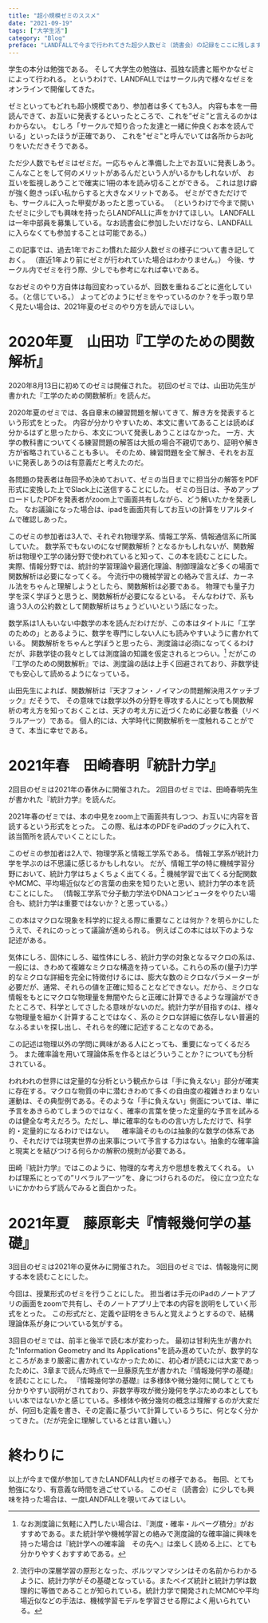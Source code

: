 ---
title: "超小規模ゼミのススメ"
date: "2021-09-19"
tags: ["大学生活"]
category: "Blog"
preface: "LANDFALLで今まで行われてきた超少人数ゼミ（読書会）の記録をここに残します。"
---

学生の本分は勉強である。
そして大学生の勉強は、孤独な読書と賑やかなゼミによって行われる。
というわけで、LANDFALLではサークル内で様々なゼミをオンラインで開催してきた。

ゼミといってもどれも超小規模であり、参加者は多くても3人。
内容も本を一冊読んできて、お互いに発表するといったところで、これを”ゼミ”と言えるのかはわからない。
むしろ「サークルで知り合った友達と一緒に仲良くお本を読んでいる」といったほうが正確であり、
これを"ゼミ"と呼んでいては各所からお叱りをいただきそうである。

ただ少人数でもゼミはゼミだ。一応ちゃんと準備した上でお互いに発表しあう。
こんなことをして何のメリットがあるんだという人がいるかもしれないが、
お互いを監視しあうことで確実に1冊の本を読み切ることができる。
これは怠け癖が強く飽きっぽい私からすると大きなメリットである。
ゼミができただけでも、サークルに入った甲斐があったと思っている。
（というわけで今まで開いたゼミに少しでも興味を持ったらLANDFALLに声をかけてほしい。
LANDFALLは一年中部員を募集している。なお読書会に参加したいだけなら、LANDFALLに入らなくても参加することは可能である。）

この記事では、過去1年でおこわ慣れた超少人数ゼミの様子について書き記しておく。
（直近1年より前にゼミが行われていた場合はわかりません。）
今後、サークル内でゼミを行う際、少しでも参考になれば幸いである。

なおゼミのやり方自体は毎回変わっているが、回数を重ねるごとに進化している。（と信じている。）
よってどのようにゼミをやっているのか？を手っ取り早く見たい場合は、2021年夏のゼミのやり方を読んでほしい。

# 2020年夏　山田功『工学のための関数解析』

2020年8月13日に初めてのゼミは開催された。
初回のゼミでは、山田功先生が書かれた『工学のための関数解析』を読んだ。

2020年夏のゼミでは、各自章末の練習問題を解いてきて、解き方を発表するという形式をとった。
内容が分かりやすいため、本文に書いてあることは読めば分かるはずと思ったから、本文について発表しあうことはなかった。
一方、大学の教科書についてくる練習問題の解答は大抵の場合不親切であり、証明や解き方が省略されていることも多い。
そのため、練習問題を全て解き、それをお互いに発表しあうのは有意義だと考えたのだ。

各問題の発表者は毎回予め決めておいて、ゼミの当日までに担当分の解答をPDF形式に変換した上でSlack上に送信することにした。
ゼミの当日は、予めアップロードしたPDFを発表者がzoom上で画面共有しながら、どう解いたかを発表した。
なお議論になった場合は、ipadを画面共有してお互いの計算をリアルタイムで確認しあった。

このゼミの参加者は3人で、それぞれ物理学系、情報工学系、情報通信系に所属していた。
数学系でもないのになぜ関数解析？となるかもしれないが、関数解析は物理や工学の諸分野で使われていると知って、この本を読むことにした。
実際、情報分野では、統計的学習理論や最適化理論、制御理論など多くの場面で関数解析は必要になってくる。
今流行中の機械学習との絡みで言えば、カーネル法をちゃんと理解しようとしたら、関数解析は必要である。
物理でも量子力学を深く学ぼうと思うと、関数解析が必要になるといる。
そんなわけで、系も違う3人の公約数として関数解析はちょうどいいという話になった。

数学系は1人もいない中数学の本を読んだわけだが、この本はタイトルに「工学のための」とあるように、数学を専門にしない人にも読みやすいように書かれている。
関数解析をちゃんと学ぼうと思ったら、測度論は必須になってくるわけだが、非数学徒の我々としては測度論の知識を仮定されるとつらい。[^1]
だがこの『工学のための関数解析』では、測度論の話は上手く回避されており、非数学徒でも安心して読めるようになっている。

山田先生によれば、関数解析は『天才フォン・ノイマンの問題解決用スケッチブック』だそうで、
その意味では数学以外の分野を専攻する人にとっても関数解析の考え方を知っておくことは、天才の考え方に近づくために必要な教養（リベラルアーツ）である。
個人的には、大学時代に関数解析を一度触れることができて、本当に幸せである。

# 2021年春　田崎春明『統計力学』

2回目のゼミは2021年の春休みに開催された。
2回目のゼミでは、田崎春明先生が書かれた『統計力学』を読んだ。

2021年春のゼミでは、本の中見をzoom上で画面共有しつつ、お互いに内容を音読するという形式をとった。
この際、私は本のPDFをiPadのブックに入れて、該当箇所を読んでいくことにした。

このゼミの参加者は2人で、物理学系と情報工学系である。
情報工学系が統計力学を学ぶのは不思議に感じるかもしれない。
だが、情報工学の特に機械学習分野において、統計力学はちょくちょく出てくる。[^2]
機械学習で出てくる分配関数やMCMC、平均場近似などの言葉の由来を知りたいと思い、統計力学の本を読むことにした。
（情報工学系で分子動力学法やDNAコンピュータをやりたい場合も、統計力学は重要ではないか？と思っている。）

この本はマクロな現象を科学的に捉える際に重要なことは何か？を明らかにしたうえで、それにのっとって議論が進められる。
例えばこの本には以下のような記述がある。

気体にしろ、固体にしろ、磁性体にしろ、統計力学の対象となるマクロの系は、一般には、きわめて複雑なミクロな構造を持っている。これらの系の(量子)力学的なミクロな詳細を完全に特徴付けるには、膨大な数のミクロなパラメーターが必要だが、通常、それらの値を正確に知ることなどできない。だから、ミクロな情報をもとにマクロな物理量を無闇やたらと正確に計算できるような理論ができたところで、科学としてさしたる意味がないのだ。統計力学が目指すのは、様々な物理量を細かく計算することではなく、系のミクロな詳細に依存しない普遍的なふるまいを探し出し、それらを的確に記述することなのである。

この記述は物理以外の学問に興味がある人にとっても、重要になってくるだろう。
また確率論を用いて理論体系を作るとはどういうことか？についても分析されている。

われわれの世界には定量的な分析という観点からは「手に負えない」部分が確実に存在する。マクロな物質の中に潜むきわめて多くの自由度の複雑きわまりない運動は、その典型例である。そのような「手に負えない」側面については、単に予言をあきらめてしまうのではなく、確率の言葉を使った定量的な予言を試みるのは健全な考えだろう。ただし、単に確率的なものの言い方しただけで、科学的・定量的になるわけではない。
　確率論そのものは抽象的な数学の体系であり、それだけでは現実世界の出来事について予言する力はない。抽象的な確率論と現実とを結びつける何らかの解釈の規則が必要である。

田崎『統計力学』ではこのように、物理的な考え方や思想を教えてくれる。
いわば理系にとっての”リベラルアーツ”を、身につけられるのだ。
役に立つ立たないにかかわらず読んでみると面白かった。

# 2021年夏　藤原彰夫『情報幾何学の基礎』

3回目のゼミは2021年の夏休みに開催された。
3回目のゼミでは、情報幾何に関する本を読むことにした。

今回は、授業形式のゼミを行うことにした。
担当者は手元のiPadのノートアプリの画面をzoomで共有し、そのノートアプリ上で本の内容を説明をしていく形式をとった。
この形式だと、定義や証明をきちんと覚えようとするので、結構理論体系が身についている気がする。

3回目のゼミでは、前半と後半で読む本が変わった。
最初は甘利先生が書かれた"Information Geometry and Its Applications"を読み進めていたが、数学的なところがあまり厳密に書かれていなかったために、初心者が読むには大変であったために、3章まで読んだ時点で一旦藤原先生が書かれた『情報幾何学の基礎』を読むことにした。
『情報幾何学の基礎』は多様体や微分幾何に関してとても分かりやすい説明がされており、非数学専攻が微分幾何を学ぶための本としてもいい本ではないかと感じている。多様体や微分幾何の概念は理解するのが大変だが、何回も定義を書き、その定義に基づいて計算しているうちに、何となく分かってきた。（だが完全に理解しているとは言い難い。）

# 終わりに

以上が今まで僕が参加してきたLANDFALL内ゼミの様子である。
毎回、とても勉強になり、有意義な時間を過ごせている。
このゼミ（読書会）に少しでも興味を持った場合は、一度LANDFALLを覗いてみてほしい。

[^1]:なお測度論に気軽に入門したい場合は、『測度・確率・ルベーグ積分』がおすすめである。また統計学や機械学習との絡みで測度論的な確率論に興味を持った場合は『統計学への確率論　その先へ』は楽しく読める上に、とても分かりやすくおすすめである。

[^2]:流行中の深層学習の原形となった、ボルツマンマシンはその名前からわかるように、統計力学がその基礎となっている。またベイズ統計と統計力学は数理的に等価であることが知られている。統計力学で開発されたMCMCや平均場近似などの手法は、機械学習モデルを学習させる際によく用いられている。
